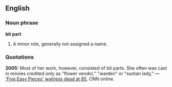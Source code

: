 ==English==

===Noun phrase===
'''bit part'''

# {{drama}} A minor role, generally not assigned a name.

===Quotations===
'''2005:''' Most of her work, however, consisted of bit parts. She often was cast in movies credited only as "flower vendor," "warden" or "suntan lady," &mdash; [http://www.cnn.com/2005/SHOWBIZ/Movies/06/20/obit.thayer.ap/index.html 'Five Easy Pieces' waitress dead at 85], CNN online.
